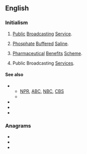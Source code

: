 ==English==
{{wikipedia|PBS (disambiguation)}}

===Initialism===
{{rfc-header|Initialism}}
{{head|en|initialism}}

# {{lb|en|US|television}} [[public|Public]] [[broadcasting|Broadcasting]] [[service|Service]]. {{defdate|Launched 1970.}}
# {{lb|en|US|biology}} [[phosphate|Phosphate]] [[buffered|Buffered]] [[saline|Saline]].
# {{lb|en|Australia}} [[pharmaceutical|Pharmaceutical]] [[benefits|Benefits]] [[scheme|Scheme]]. {{defdate|Established 1948.}}
# {{lb|en|Malta}} Public Broadcasting [[services|Services]].

====See also====
* {{sense|Public Broadcasting Service}}
** [[NPR]], [[ABC]], [[NBC]], [[CBS]]
** {{projectlink|wikipedia|Public Broadcasting Service}}
* {{projectlink|wikipedia|Phosphate buffered saline}}
* {{projectlink|wikipedia|Pharmaceutical Benefits Scheme}}
* {{projectlink|wikipedia|Public Broadcasting Services}}

===Anagrams===
* {{l|en|bps}}
* {{l|en|BSP}}
* {{l|en|PSB}}